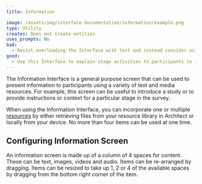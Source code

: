 ```yaml
---
title: Information

image: /assets/img/interface-documentation/information/example.png
type: Utility
creates: Does not create entities
uses_prompts: No
bad:
  - Resist overloading the Interface with text and instead consider using other resource types to communicate information to your participants.
good:
  - Use this Interface to explain stage activities to participants to increase comprehension and engagement. This may be especially important for increasing survey accessibility.
---
```


The Information Interface is a general purpose screen that can be used to present information to participants using a variety of text and media resources. For example, this screen can be useful to introduce a study or to provide instructions or context for a particular stage in the survey.

When using the Information Interface, you can incorporate one or multiple [resources](../key-concepts/resources) by either retrieving files from your resource library in Architect or locally from your device. No more than four items can be used at one time.

## Configuring Information Screen

An information screen is made up of a column of 4 spaces for content. These can be text, images, videos and audio. Items can be re-arranged by dragging. Items can be resized to take up 1, 2 or 4 of the available spaces by dragging from the bottom right corner of the item.

<StandAloneImage
  src="/assets/img/interface-documentation/information/architect-items.png"
  caption="Configuring items for a stage based on the Information Interface in Architect"
/>
